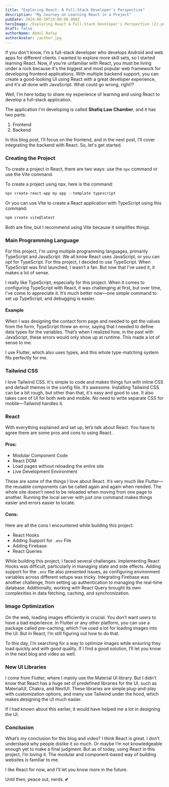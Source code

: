 ```yaml
---
title: "Exploring React: A Full-Stack Developer's Perspective"
description: "My Journey on Learning React in a Project"
pubDate: 2024-08-30T19:00:00.000Z
heroImage: /Exploring React A Full-Stack Developer's Perspective (2).png
draft: false
authorName: Abdul Rafay
authorAvatar: /author.jpg
---
```


If you don't know, I'm a full-stack developer who develops Android and web apps for different clients. I wanted to explore more skill sets, so I started learning React. Now, if you're unfamiliar with React, you must be living under a rock because it's the biggest and most popular web framework for developing frontend applications. With multiple backend support, you can create a good-looking UI using React with a great developer experience, and it's all done with JavaScript. What could go wrong, right!?

Well, I'm here today to share my experience of learning and using React to develop a full-stack application.

The application I'm developing is called **Shafiq Law Chamber**, and it has two parts:

1. Frontend
2. Backend

In this blog post, I’ll focus on the frontend, and in the next post, I’ll cover integrating the backend with React. So, let's get started.

### Creating the Project

To create a project in React, there are two ways: use the `npx` command or use the Vite command.

To create a project using npx, here is the command:

```javascript
npx create-react-app my-app --template typescript
```

Or you can use Vite to create a React application with TypeScript using this command:

```javascript
npm create vite@latest
```

Both are fine, but I recommend using Vite because it simplifies things.

### Main Programming Language

For this project, I'm using multiple programming languages, primarily TypeScript and JavaScript. We all know React uses JavaScript, or you can opt for TypeScript. For this project, I decided to use TypeScript. When TypeScript was first launched, I wasn’t a fan. But now that I've used it, it makes a lot of sense.

I really like TypeScript, especially for this project. When it comes to configuring TypeScript with React, it was challenging at first, but over time, I've come to appreciate it. It’s much better now—one simple command to set up TypeScript, and debugging is easier.

#### Example

When I was designing the contact form page and needed to get the values from the form, TypeScript threw an error, saying that I needed to define data types for the variables. That’s when I realized how, in the past with JavaScript, these errors would only show up at runtime. This made a lot of sense to me.

I use Flutter, which also uses types, and this whole type-matching system fits perfectly for me.

### Tailwind CSS

I love Tailwind CSS. It's simple to code and makes things fun with inline CSS and default themes in the config file. It’s awesome. Installing Tailwind CSS can be a bit rough, but other than that, it's easy and good to use. It also takes care of UI for both web and mobile. No need to write separate CSS for mobile—Tailwind handles it.

### React

With everything explained and set up, let’s talk about React. You have to agree there are some pros and cons to using React.

#### Pros:

- Modular Component Code
- React DOM
- Load pages without reloading the entire site
- Live Development Environment

These are some of the things I love about React. It’s very much like Flutter—the reusable components can be called again and again when needed. The whole site doesn’t need to be reloaded when moving from one page to another. Running the local server with just one command makes things easier and errors easier to locate.

#### Cons:

Here are all the cons I encountered while building this project:

- React Hooks
- Adding Support for `.env` File
- Adding Firebase
- React Queries

While building this project, I faced several challenges. Implementing React Hooks was difficult, particularly in managing state and side effects. Adding support for the `.env` file also presented issues, as configuring environment variables across different setups was tricky. Integrating Firebase was another challenge, from setting up authentication to managing the real-time database. Additionally, working with React Query brought its own complexities in data fetching, caching, and synchronization.

### Image Optimization

On the web, loading images efficiently is crucial. You don’t want users to have a bad experience. In Flutter or any other platform, you can use a package called pre-caching, which I’ve used a lot for loading images into the UI. But in React, I’m still figuring out how to do that.

To this day, I’m searching for a way to optimize images while ensuring they load quickly and with good quality. If I find a good solution, I’ll let you know in the next blog and video as well.

### New UI Libraries

I come from Flutter, where I mainly use the Material UI library. But I didn’t know that React has a huge set of predefined libraries for the UI, such as MaterialUI, Chakra, and NextUI. These libraries are simple plug-and-play with customization options, and many use Tailwind under the hood, which makes designing the UI much easier.

If I had known about this earlier, it would have helped me a lot in designing the UI.

### Conclusion

What’s my conclusion for this blog and video? I think React is great. I don’t understand why people dislike it so much. Or maybe I’m not knowledgeable enough yet to make a final judgment. But as of today, using React in this project, I’m loving it. The modular and component-based way of building websites is familiar to me.

I like React for now, and I’ll let you know more in the future.

Until then, peace out, nerds. 💕
